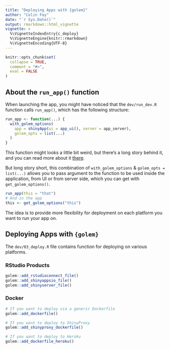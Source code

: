 ```yaml
---
title: "Deploying Apps with {golem}"
author: "Colin Fay"
date: "`r Sys.Date()`"
output: rmarkdown::html_vignette
vignette: >
  %\VignetteIndexEntry{c_deploy}
  %\VignetteEngine{knitr::rmarkdown}
  %\VignetteEncoding{UTF-8}
---
```


<script type="text/javascript">
$(document).ready(function () {
  window.initializeCodeFolding("show" === "show");
});
</script>

```r
knitr::opts_chunk$set(
  collapse = TRUE,
  comment = "#>", 
  eval = FALSE
)
```

## About the `run_app()` function

When launching the app, you might have noticed that the `dev/run_dev.R` function calls `run_app()`, which has the following structure:

```r
run_app <- function(...) {
  with_golem_options(
    app = shinyApp(ui = app_ui(), server = app_server), 
    golem_opts = list(...)
  )
}
```

This function might looks a little bit weird, but there's a long story behind it, and you can read more about it [there](https://rtask.thinkr.fr/blog/shinyapp-runapp-shinyappdir-difference/).

But long story short, this combination of `with_golem_options` & `golem_opts = list(...)` allows you to pass argument to the function to be used inside the application, from UI or from server side, which you can get with `get_golem_options()`.

```r
run_app(this = "that")
# And in the app 
this <- get_golem_options("this")
```

The idea is to provide more flexibility for deployment on each platform you want to run your app on.

## Deploying Apps with `{golem}`

The `dev/03_deploy.R` file contains function for deploying on various platforms. 

### RStudio Products

```r
golem::add_rstudioconnect_file()
golem::add_shinyappsio_file()
golem::add_shinyserver_file()
```


### Docker 

```r
# If you want to deploy via a generic Dockerfile
golem::add_dockerfile()

# If you want to deploy to ShinyProxy
golem::add_shinyproxy_dockerfile()

# If you want to deploy to Heroku
golem::add_dockerfile_heroku()
```

